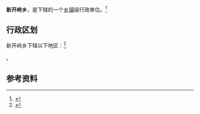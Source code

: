 {{中国乡级行政区|21/14/22/212/000}}

'''新开岭乡'''，是{{PRC admin/fullname|21/14/22/212/000|3}}下辖的一个[[乡镇|乡镇]]级行政单位。<ref>{{PRC admin/ref sgc|{{PRC admin/parent|21/14/22/212/000}}}}</ref>

== 行政区划 ==

新开岭乡下辖以下地区：<ref>{{PRC admin/ref sgc|21/14/22/212/000}}</ref>

{{PRC admin/children|21/14/22/212/000}}。

== 参考资料 ==

{{reflist}}

{{行政区划小作品}}
{{PRC admin/navcat|21/14/22/212/000}}
